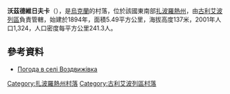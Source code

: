 {{coord|47|45|1|N|36|4|50|E|scale:100000|display=title}}

'''沃茲德維日夫卡'''（{{lang-uk|Воздвижівка}}），是[[烏克蘭|烏克蘭]]的村落，位於該國東南部[[扎波羅熱州|扎波羅熱州]]，由[[古利艾波列區|古利艾波列區]]負責管轄，始建於1894年，面積5.49平方公里，海拔高度137米，2001年人口1,324，人口密度每平方公里241.3人。

==參考資料==
* [http://weather.in.ua/ua/zaporozhskaja/4314 Погода в селі Воздвижівка] {{Wayback|url=http://weather.in.ua/ua/zaporozhskaja/4314 |date=20111220152026 }}

[[Category:扎波羅熱州村落|Category:扎波羅熱州村落]]
[[Category:古利艾波列區村落|Category:古利艾波列區村落]]


{{Zaporizhia-geo-stub}}
